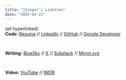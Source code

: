 ---
title: "🏦Cooper's Linktree"
date: "2025-04-22"
---
(all hyperlinked)
<br />
**Code:**
[Resume](https://docs.google.com/document/d/15wtKG9juJMYQOI793LvNYMfmeu7hyErO4xWixkTrSHI/edit?usp=sharing)
 //
[LinkedIn](https://www.linkedin.com/in/cooperability/)
 //
[GitHub](https://github.com/cooperability)
 //
[Google Developer](https://g.dev/cooperability)

<br />

**Writing:**
[BlueSky](https://bsky.app/profile/cooperability.com)
 //
[X](https://x.com/cooperability)
 // 
[Substack](https://cooperability.substack.com/)
 //
[Mirror.xyz](https://mirror.xyz/0xAd7f62080c882D575DCd6F5eb29cB9C09B0d4B0D)

<br />

**Video:**
[YouTube](https://www.youtube.com/@cooperability)
 //
[IMDB](https://www.imdb.com/name/nm5343773/)